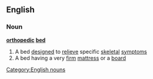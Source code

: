 ==English==
===Noun===
'''[[orthopedic]] [[bed]]'''
#A bed [[design]]ed to [[relieve]] specific [[skeletal]] [[symptom]]s
#A bed having a very [[firm]] [[mattress]] or a [[board]]
[[Category:English nouns]]